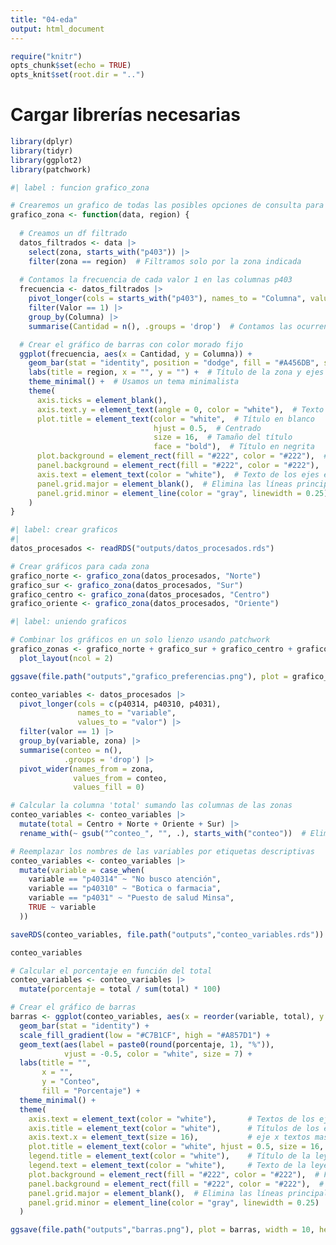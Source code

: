 ```yaml
---
title: "04-eda"
output: html_document
---
```


```r
require("knitr")
opts_chunk$set(echo = TRUE)
opts_knit$set(root.dir = "..")
```

# Cargar librerías necesarias

```r
library(dplyr)      
library(tidyr)      
library(ggplot2)    
library(patchwork)  
```

```r
#| label : funcion grafico_zona

# Crearemos un grafico de todas las posibles opciones de consulta para aquel que sintio malestar, dividido por zonas. El significado de cada variable puede ser revisado al inicio del documento.
grafico_zona <- function(data, region) {
  
  # Creamos un df filtrado
  datos_filtrados <- data |>
    select(zona, starts_with("p403")) |>
    filter(zona == region)  # Filtramos solo por la zona indicada
  
  # Contamos la frecuencia de cada valor 1 en las columnas p403
  frecuencia <- datos_filtrados |>
    pivot_longer(cols = starts_with("p403"), names_to = "Columna", values_to = "Valor") |>
    filter(Valor == 1) |>
    group_by(Columna) |>
    summarise(Cantidad = n(), .groups = 'drop')  # Contamos las ocurrencias de valor 1

  # Crear el gráfico de barras con color morado fijo
  ggplot(frecuencia, aes(x = Cantidad, y = Columna)) +
    geom_bar(stat = "identity", position = "dodge", fill = "#A456DB", show.legend = FALSE) +  # formato de las barras
    labs(title = region, x = "", y = "") +  # Título de la zona y ejes vacíos
    theme_minimal() +  # Usamos un tema minimalista
    theme(
      axis.ticks = element_blank(),
      axis.text.y = element_text(angle = 0, color = "white"),  # Texto en el eje Y en blanco
      plot.title = element_text(color = "white",  # Título en blanco
                                hjust = 0.5,  # Centrado
                                size = 16,  # Tamaño del título
                                face = "bold"),  # Título en negrita
      plot.background = element_rect(fill = "#222", color = "#222"),  # Fondo oscuro para el gráfico
      panel.background = element_rect(fill = "#222", color = "#222"),  # Fondo oscuro para el panel de barras
      axis.text = element_text(color = "white"),  # Texto de los ejes en blanco
      panel.grid.major = element_blank(),  # Elimina las líneas principales de la cuadrícula
      panel.grid.minor = element_line(color = "gray", linewidth = 0.25)  # Solo deja unas pocas líneas
    )
}
```

```r
#| label: crear graficos
#| 
datos_procesados <- readRDS("outputs/datos_procesados.rds")

# Crear gráficos para cada zona
grafico_norte <- grafico_zona(datos_procesados, "Norte")
grafico_sur <- grafico_zona(datos_procesados, "Sur")
grafico_centro <- grafico_zona(datos_procesados, "Centro")
grafico_oriente <- grafico_zona(datos_procesados, "Oriente")
```

```r
#| label: uniendo graficos

# Combinar los gráficos en un solo lienzo usando patchwork
grafico_zonas <- grafico_norte + grafico_sur + grafico_centro + grafico_oriente + 
  plot_layout(ncol = 2) 

ggsave(file.path("outputs","grafico_preferencias.png"), plot = grafico_zonas, width = 10, height = 8, dpi = 300)
```

```r

conteo_variables <- datos_procesados |>
  pivot_longer(cols = c(p40314, p40310, p4031), 
               names_to = "variable", 
               values_to = "valor") |>
  filter(valor == 1) |>
  group_by(variable, zona) |>
  summarise(conteo = n(), 
            .groups = 'drop') |>
  pivot_wider(names_from = zona, 
              values_from = conteo,
              values_fill = 0)

# Calcular la columna 'total' sumando las columnas de las zonas
conteo_variables <- conteo_variables |>
  mutate(total = Centro + Norte + Oriente + Sur) |>
  rename_with(~ gsub("^conteo_", "", .), starts_with("conteo"))  # Eliminar el prefijo 'conteo_'

# Reemplazar los nombres de las variables por etiquetas descriptivas
conteo_variables <- conteo_variables |>
  mutate(variable = case_when(
    variable == "p40314" ~ "No busco atención",
    variable == "p40310" ~ "Botica o farmacia",
    variable == "p4031" ~ "Puesto de salud Minsa",
    TRUE ~ variable
  ))

saveRDS(conteo_variables, file.path("outputs","conteo_variables.rds"))

```

```r
conteo_variables
```

```r
# Calcular el porcentaje en función del total
conteo_variables <- conteo_variables |>
  mutate(porcentaje = total / sum(total) * 100)

# Crear el gráfico de barras
barras <- ggplot(conteo_variables, aes(x = reorder(variable, total), y = total, fill = porcentaje)) +
  geom_bar(stat = "identity") +
  scale_fill_gradient(low = "#C7B1CF", high = "#A857D1") +
  geom_text(aes(label = paste0(round(porcentaje, 1), "%")), 
            vjust = -0.5, color = "white", size = 7) +
  labs(title = "",
       x = "",
       y = "Conteo",
       fill = "Porcentaje") +
  theme_minimal() +
  theme(
    axis.text = element_text(color = "white"),       # Textos de los ejes
    axis.title = element_text(color = "white"),      # Títulos de los ejes
    axis.text.x = element_text(size = 16),           # eje x textos mas grandes
    plot.title = element_text(color = "white", hjust = 0.5, size = 16, face = "bold"),  # Título del gráfico
    legend.title = element_text(color = "white"),    # Título de la leyenda
    legend.text = element_text(color = "white"),     # Texto de la leyenda
    plot.background = element_rect(fill = "#222", color = "#222"),  # Fondo oscuro
    panel.background = element_rect(fill = "#222", color = "#222"),  # Fondo del panel de barras
    panel.grid.major = element_blank(),  # Elimina las líneas principales de la cuadrícula
    panel.grid.minor = element_line(color = "gray", linewidth = 0.25)  # Solo deja unas pocas líneas
  )

ggsave(file.path("outputs","barras.png"), plot = barras, width = 10, height = 8, dpi = 300)  
```